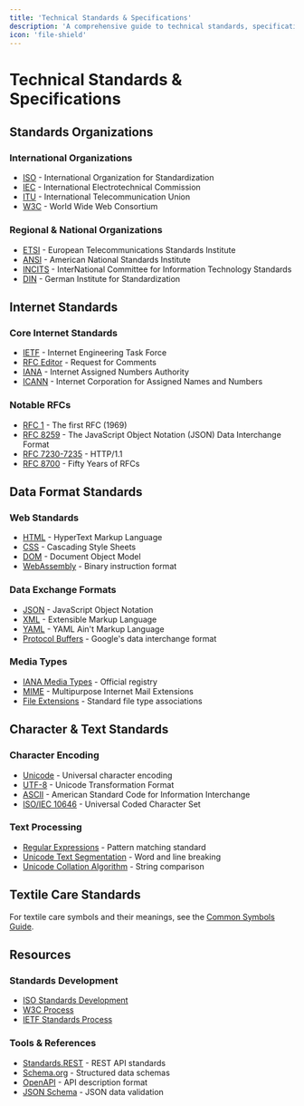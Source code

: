 ```yaml
---
title: 'Technical Standards & Specifications'
description: 'A comprehensive guide to technical standards, specifications, and the organizations that develop and maintain them.'
icon: 'file-shield'
---
```


# Technical Standards & Specifications

## Standards Organizations

### International Organizations
- [ISO](https://www.iso.org/) - International Organization for Standardization
- [IEC](https://www.iec.ch/) - International Electrotechnical Commission
- [ITU](https://www.itu.int/) - International Telecommunication Union
- [W3C](https://www.w3.org/) - World Wide Web Consortium

### Regional & National Organizations
- [ETSI](https://www.etsi.org/) - European Telecommunications Standards Institute
- [ANSI](https://www.ansi.org/) - American National Standards Institute
- [INCITS](https://www.incits.org/) - InterNational Committee for Information Technology Standards
- [DIN](https://www.din.de/) - German Institute for Standardization

## Internet Standards

### Core Internet Standards
- [IETF](https://www.ietf.org/) - Internet Engineering Task Force
- [RFC Editor](https://www.rfc-editor.org/) - Request for Comments
- [IANA](https://www.iana.org/) - Internet Assigned Numbers Authority
- [ICANN](https://www.icann.org/) - Internet Corporation for Assigned Names and Numbers

### Notable RFCs
- [RFC 1](https://www.rfc-editor.org/rfc/rfc1) - The first RFC (1969)
- [RFC 8259](https://datatracker.ietf.org/doc/rfc8259/) - The JavaScript Object Notation (JSON) Data Interchange Format
- [RFC 7230-7235](https://datatracker.ietf.org/doc/rfc7230/) - HTTP/1.1
- [RFC 8700](https://www.rfc-editor.org/rfc/rfc8700.html) - Fifty Years of RFCs

## Data Format Standards

### Web Standards
- [HTML](https://html.spec.whatwg.org/) - HyperText Markup Language
- [CSS](https://www.w3.org/Style/CSS/) - Cascading Style Sheets
- [DOM](https://dom.spec.whatwg.org/) - Document Object Model
- [WebAssembly](https://webassembly.org/) - Binary instruction format

### Data Exchange Formats
- [JSON](https://www.json.org/) - JavaScript Object Notation
- [XML](https://www.w3.org/XML/) - Extensible Markup Language
- [YAML](https://yaml.org/) - YAML Ain't Markup Language
- [Protocol Buffers](https://developers.google.com/protocol-buffers) - Google's data interchange format

### Media Types
- [IANA Media Types](https://www.iana.org/assignments/media-types/) - Official registry
- [MIME](https://www.iana.org/assignments/media-types/media-types.xhtml) - Multipurpose Internet Mail Extensions
- [File Extensions](https://www.iana.org/assignments/media-types/media-types.xhtml) - Standard file type associations

## Character & Text Standards

### Character Encoding
- [Unicode](https://home.unicode.org/) - Universal character encoding
- [UTF-8](https://www.utf8.com/) - Unicode Transformation Format
- [ASCII](https://www.ascii-code.com/) - American Standard Code for Information Interchange
- [ISO/IEC 10646](https://www.iso.org/standard/76835.html) - Universal Coded Character Set

### Text Processing
- [Regular Expressions](https://www.regular-expressions.info/) - Pattern matching standard
- [Unicode Text Segmentation](https://unicode.org/reports/tr29/) - Word and line breaking
- [Unicode Collation Algorithm](https://unicode.org/reports/tr10/) - String comparison

## Textile Care Standards
For textile care symbols and their meanings, see the [Common Symbols Guide](/compendium/symbols#textile-care-symbols).

## Resources

### Standards Development
- [ISO Standards Development](https://www.iso.org/stages-and-resources-for-standards-development.html)
- [W3C Process](https://www.w3.org/Consortium/Process/)
- [IETF Standards Process](https://www.ietf.org/standards/process/)

### Tools & References
- [Standards.REST](https://standards.rest/) - REST API standards
- [Schema.org](https://schema.org/) - Structured data schemas
- [OpenAPI](https://www.openapis.org/) - API description format
- [JSON Schema](https://json-schema.org/) - JSON data validation
